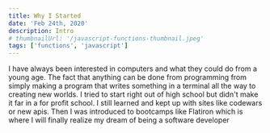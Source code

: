 ---
title: Why I Started
date: 'Feb 24th, 2020'
description: Intro
# thumbnailUrl: '/javascript-functions-thumbnail.jpeg'
tags: ['functions', 'javascript']
---

I have always been interested in computers and what they could do from a young age. The fact that anything can be done from programming from simply making a program that writes something in a terminal all the way to creating new worlds. I tried to start right out of high school but didn't make it far in a for profit school. I still learned and kept up with sites like codewars or new apis. Then I was introduced to bootcamps like Flatiron which is where I will finally realize my dream of being a software developer